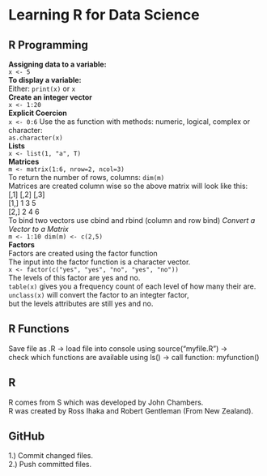 # Learning R for Data Science

## R Programming
**Assigning data to a variable:**\
```x <- 5```\
**To display a variable:**\
Either: ```print(x)``` or ```x```\
**Create an integer vector**\
```x <- 1:20```\
**Explicit Coercion**\
```x <- 0:6```
Use the as function with methods: numeric, logical, complex or character:\
```as.character(x)```\
**Lists**\
```x <- list(1, "a", T)```\
**Matrices**\
```m <- matrix(1:6, nrow=2, ncol=3)```\
To return the number of rows, columns: ```dim(m)```\
Matrices are created column wise so the above matrix will look like this:\
     [,1] [,2] [,3]\
[1,]    1    3    5\
[2,]    2    4    6\
To bind two vectors use cbind and rbind (column and row bind)
*Convert a Vector to a Matrix*\
```m <- 1:10
dim(m) <- c(2,5)```\
**Factors**\
Factors are created using the factor function\
The input into the factor function is a character vector.\
```x <- factor(c("yes", "yes", "no", "yes", "no"))```\
The levels of this factor are yes and no.\
```table(x)``` gives you a frequency count of each level of how many their are.\
```unclass(x)``` will convert the factor to an integter factor, \
but the levels attributes are still yes and no.\

## R Functions
Save file as .R -> load file into console using source("myfile.R") ->\
check which functions are available using ls() -> call function: myfunction()

## R
R comes from S which was developed by John Chambers. \
R was created by Ross Ihaka and Robert Gentleman (From New Zealand).


## GitHub
1.) Commit changed files.\
2.) Push committed files.